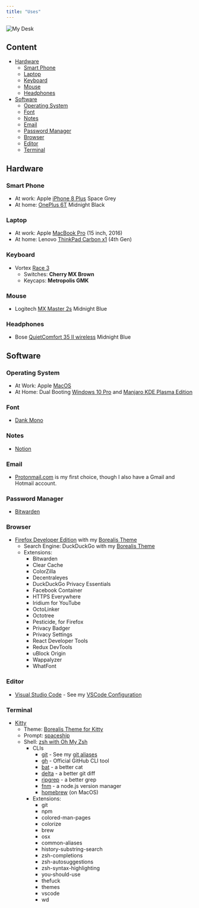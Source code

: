 ```yaml
---
title: "Uses"
---
```


![My Desk](/static/img/uses/myDesk.jpg)

## Content
- [Hardware](#hardware)
  - [Smart Phone](#smart-phone)
  - [Laptop](#laptop)
  - [Keyboard](#keyboard)
  - [Mouse](#mouse)
  - [Headphones](#headphones)
- [Software](#software)
  - [Operating System](#operating-system)
  - [Font](#font)
  - [Notes](#notes)
  - [Email](#email)
  - [Password Manager](#password-manager)
  - [Browser](#browser)
  - [Editor](#editor)
  - [Terminal](#terminal)


## Hardware

### Smart Phone
  - At work: Apple [iPhone 8 Plus](https://www.apple.com/) Space Grey
  - At home: [OnePlus 6T](https://www.oneplus.com/) Midnight Black

### Laptop
  - At work: Apple [MacBook Pro](https://www.apple.com/) (15 inch, 2016)
  - At home: Lenovo [ThinkPad Carbon x1](https://www.lenovo.com/) (4th Gen)

### Keyboard
  - Vortex [Race 3](http://www.vortexgear.tw/vortex2_2.asp?kind=47&kind2=225&kind3=&kind4=1044)
    - Switches: **Cherry MX Brown**
    - Keycaps: **Metropolis GMK**

### Mouse
  - Logitech [MX Master 2s](https://www.logitech.com/) Midnight Blue

### Headphones
  - Bose [QuietComfort 35 II wireless](https://www.bose.com) Midnight Blue

## Software

### Operating System
  - At Work: Apple [MacOS](https://www.apple.com/de/macos/)
  - At Home: Dual Booting [Windows 10 Pro](https://www.microsoft.com/de-de/windows/get-windows-10) and [Manjaro KDE Plasma Edition](https://manjaro.org/download/#kde-plasma)

### Font
  - [Dank Mono](https://dank.sh)

### Notes
  - [Notion](https://www.notion.so/)

### Email
  - [Protonmail.com](https://protonmail.com/) is my first choice, though I also have a Gmail and Hotmail account.

### Password Manager
  - [Bitwarden](https://bitwarden.com/)

### Browser
  - [Firefox Developer Edition](https://www.mozilla.org/de/firefox/developer/) with my [Borealis Theme](https://github.com/eckertalex/borealis-firefox)
    - Search Engine: DuckDuckGo with my [Borealis Theme](https://github.com/eckertalex/borealis-duckduckgo)
    - Extensions:
      - Bitwarden
      - Clear Cache
      - ColorZilla
      - Decentraleyes
      - DuckDuckGo Privacy Essentials
      - Facebook Container
      - HTTPS Everywhere
      - Iridium for YouTube
      - OctoLinker
      - Octotree
      - Pesticide, for Firefox
      - Privacy Badger
      - Privacy Settings
      - React Developer Tools
      - Redux DevTools
      - uBlock Origin
      - Wappalyzer
      - WhatFont

### Editor
  - [Visual Studio Code](https://code.visualstudio.com/insiders/) - See my [VSCode Configuration](/vscode)

### Terminal
  - [Kitty](https://sw.kovidgoyal.net/kitty/)
    - Theme: [Borealis Theme for Kitty](https://github.com/eckertalex/borealis-kitty)
    - Prompt: [spaceship](https://github.com/denysdovhan/spaceship-prompt)
    - Shell: [zsh with Oh My Zsh](https://ohmyz.sh/)
      - CLIs
        - [git](https://git-scm.com/) - See my [git aliases](/git)
        - [gh](https://cli.github.com/) - Official GitHub CLI tool
        - [bat](https://github.com/sharkdp/bat) - a better cat
        - [delta](https://github.com/dandavison/delta) - a better git diff
        - [ripgrep](https://github.com/BurntSushi/ripgrep) - a better grep
        - [fnm](https://github.com/Schniz/fnm) - a node.js version manager
        - [homebrew](https://brew.sh/) (on MacOS)
      - Extensions:
        - git
        - npm
        - colored-man-pages
        - colorize
        - brew
        - osx
        - common-aliases
        - history-substring-search
        - zsh-completions
        - zsh-autosuggestions
        - zsh-syntax-highlighting
        - you-should-use
        - thefuck
        - themes
        - vscode
        - wd
